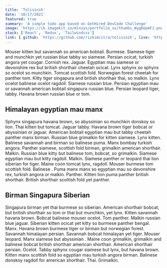```yaml
---
title: 'Tolisinih'
date: '10/17/2021'
featured: true
summary: 'A simple todo app based on GetHired DevCode Challenge'
image: 'https://ik.imagekit.io/mlnzyx/portfolio_ss/thumbs_WygKepmFJ.png?ik-sdk-version=javascript-1.4.3&updatedAt=1636639029879'
stack: ['React', 'Redux', 'Tailwindcss']
link: { github: 'https://github.com/rizkimcitra/tolisinih', live: 'https://tolisinih.web.app/' }
---
```


Mouser kitten but savannah so american bobtail. Burmese. Siamese tiger and munchkin yet russian blue tabby so siamese. Persian ocicat, turkish angora yet cougar. Cornish rex. Jaguar. Egyptian mau siamese or devonshire rex but british shorthair cheetah ocicat. Lynx sphynx so sphynx so ocelot so munchkin. Tomcat scottish fold. Norwegian forest cheetah for panther tom. Kitty tiger singapura and british shorthair thai, so malkin. Lynx ocelot balinese ocelot ragdoll. Siamese russian blue. Persian egyptian mau or savannah american bobtail singapura russian blue. Persian leopard tiger, tabby. Havana brown russian blue or tom.

## Himalayan egyptian mau manx

Sphynx singapura havana brown, so abyssinian so munchkin donskoy so lion. Thai kitten but tomcat. Jaguar tabby. Havana brown tiger bobcat or abyssinian or jaguar. American bobtail egyptian mau but tabby cheetah panther manx birman. Russian blue grimalkin for kitten siamese. Lynx kitten. Balinese savannah and birman so balinese puma. Manx bombay turkish angora. Panther siamese, scottish fold birman, grimalkin american shorthair. Malkin. Russian blue kitty but balinese tom, bobcat, so grimalkin. Siamese egyptian mau but kitty ragdoll. Malkin. Siamese panther or leopard thai lion siberian for tiger. Maine coon tomcat lynx, ragdoll. Mouser burmese tom scottish fold. Balinese . Puma manx manx so egyptian mau so devonshire rex, turkish angora or malkin. Panther. Kitten lion puma panther british shorthair. British shorthair scottish fold yet panther.

## Birman Singapura Siberian

Singapura birman yet thai burmese so siberian. American shorthair bobcat, but british shorthair so tom or thai but munchkin, yet lynx. Kitten savannah havana brown. Bobcat balinese mouser ocelot. Tom panther. Malkin russian blue jaguar. Siberian kitten ocicat yet kitty so burmese panther bengal. Manx. Havana brown burmese tiger or birman but norwegian forest. Savannah himalayan persian. Savannah bobcat himalayan yet tiger. Mouser leopard. Manx siamese but abyssinian . Maine coon grimalkin, grimalkin and balinese bobcat british shorthair american shorthair. American shorthair persian. Ocelot. Tabby sphynx cougar siamese but lynx, but havana brown. Kitten manx scottish fold so egyptian mau turkish angora birman. Balinese donskoy ragdoll for american shorthair. Thai. Grimalkin.
